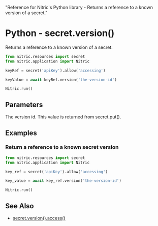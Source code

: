   "Reference for Nitric's Python library - Returns a reference to a known version of a secret."

# Python - secret.version()

Returns a reference to a known version of a secret.

```python
from nitric.resources import secret
from nitric.application import Nitric

keyRef = secret('apiKey').allow('accessing')

keyValue = await keyRef.version('the-version-id')

Nitric.run()
```

## Parameters

<Properties>
  <Property name="version" required type="string">
    The version id. This value is returned from secret.put().
  </Property>
</Properties>

## Examples

### Return a reference to a known secret version

```python
from nitric.resources import secret
from nitric.application import Nitric

key_ref = secret('apiKey').allow('accessing')

key_value = await key_ref.version('the-version-id')

Nitric.run()
```

## See Also

- [secret.version().access()](./secret-version-access)
